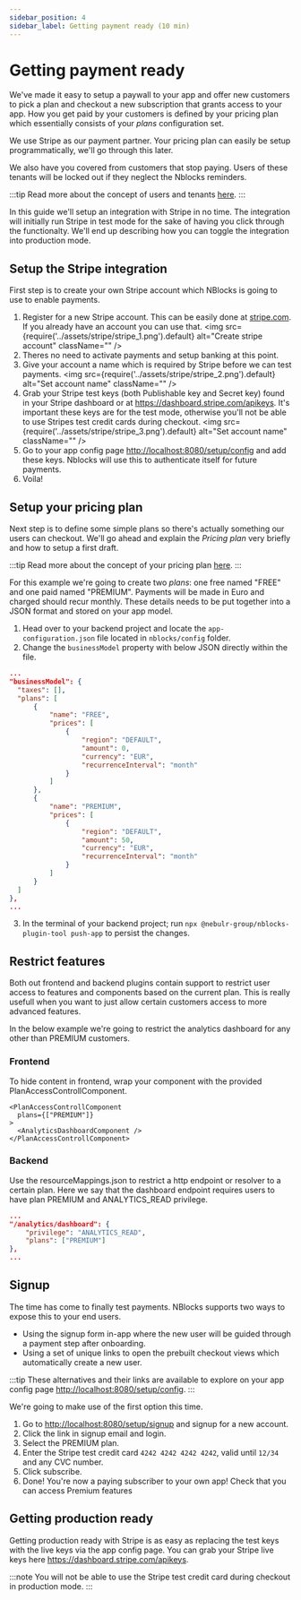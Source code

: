 ```yaml
---
sidebar_position: 4
sidebar_label: Getting payment ready (10 min)
---
```


# Getting payment ready


We've made it easy to setup a paywall to your app and offer new customers to pick a plan and checkout a new subscription that grants access to your app.
How you get paid by your customers is defined by your pricing plan which essentially consists of your *plans* configuration set.

We use Stripe as our payment partner.
Your pricing plan can easily be setup programmatically, we'll go through this later.

We also have you covered from customers that stop paying. Users of these tenants will be locked out if they neglect the Nblocks reminders.

:::tip
Read more about the concept of users and tenants [here](../fundamentals/tenants-users.mdx).
:::

In this guide we'll setup an integration with Stripe in no time. The integration will initially run Stripe in test mode for the sake of having you click through the functionalty.
We'll end up describing how you can toggle the integration into production mode.

## Setup the Stripe integration
First step is to create your own Stripe account which NBlocks is going to use to enable payments.
1. Register for a new Stripe account. This can be easily done at [stripe.com](https://stripe.com). If you already have an account you can use that.
<img
  src={require('../assets/stripe/stripe_1.png').default}
  alt="Create stripe account"
  className=""
/>
1. Theres no need to activate payments and setup banking at this point.
1. Give your account a name which is required by Stripe before we can test payments.
<img
  src={require('../assets/stripe/stripe_2.png').default}
  alt="Set account name"
  className=""
/>
1. Grab your Stripe test keys (both Publishable key and Secret key) found in your Stripe dashboard or at https://dashboard.stripe.com/apikeys. It's important these keys are for the test mode, otherwise you'll not be able to use Stripes test credit cards during checkout.
<img
  src={require('../assets/stripe/stripe_3.png').default}
  alt="Set account name"
  className=""
/>
1. Go to your app config page [http://localhost:8080/setup/config](http://localhost:8080/setup/config) and add these keys. Nblocks will use this to authenticate itself for future payments.
1. Voila!

## Setup your pricing plan
Next step is to define some simple plans so there's actually something our users can checkout. We'll go ahead and explain the *Pricing plan* very briefly and how to setup a first draft. 

:::tip
Read more about the concept of your pricing plan [here](../fundamentals/pricing-plan.mdx).
:::

For this example we're going to create two *plans*: one free named "FREE" and one paid named "PREMIUM".
Payments will be made in Euro and charged should recur monthly. These details needs to be put together into a JSON format and stored on your app model.

1. Head over to your backend project and locate the `app-configuration.json` file located in `nblocks/config` folder.
2. Change the `businessModel` property with below JSON directly within the file.
```json title="nblocks/config/app-configuration.json"
...
"businessModel": {
  "taxes": [],
  "plans": [
      {
          "name": "FREE",
          "prices": [
              {
                  "region": "DEFAULT",
                  "amount": 0,
                  "currency": "EUR",
                  "recurrenceInterval": "month"
              }
          ]
      },
      {
          "name": "PREMIUM",
          "prices": [
              {
                  "region": "DEFAULT",
                  "amount": 50,
                  "currency": "EUR",
                  "recurrenceInterval": "month"
              }
          ]
      }
  ]
},
...
```
3. In the terminal of your backend project; run `npx @nebulr-group/nblocks-plugin-tool push-app` to persist the changes.

## Restrict features
Both out frontend and backend plugins contain support to restrict user access to features and components based on the current plan. 
This is really usefull when you want to just allow certain customers access to more advanced features.

In the below example we're going to restrict the analytics dashboard for any other than PREMIUM customers.
### Frontend

<Tabs>
<TabItem value="react" label="React" default>
To hide content in frontend, wrap your component with the provided PlanAccessControllComponent.

```tsx
<PlanAccessControllComponent
  plans={["PREMIUM"]}
>
  <AnalyticsDashboardComponent />
</PlanAccessControllComponent>
```

</TabItem>
</Tabs>

### Backend

<Tabs>
<TabItem value="nestjs" label="NestJS" default>
Use the resourceMappings.json to restrict a http endpoint or resolver to a certain plan. Here we say that the dashboard endpoint requires users to have plan PREMIUM and ANALYTICS_READ privilege.

```json title="nblocks/config/resourceMappings.json"
...
"/analytics/dashboard": {
    "privilege": "ANALYTICS_READ",
    "plans": ["PREMIUM"]
},
...
```

</TabItem>
</Tabs>

## Signup
The time has come to finally test payments. NBlocks supports two ways to expose this to your end users.
- Using the signup form in-app where the new user will be guided through a payment step after onboarding.
- Using a set of unique links to open the prebuilt checkout views which automatically create a new user.

:::tip
These alternatives and their links are available to explore on your app config page [http://localhost:8080/setup/config](http://localhost:8080/setup/config).
:::

We're going to make use of the first option this time.
1. Go to [http://localhost:8080/setup/signup](http://localhost:8080/setup/signup) and signup for a new account.
1. Click the link in signup email and login.
1. Select the PREMIUM plan.
1. Enter the Stripe test credit card `4242 4242 4242 4242`, valid until `12/34` and any CVC number.
1. Click subscribe.
1. Done! You're now a paying subscriber to your own app! Check that you can access Premium features

## Getting production ready
Getting production ready with Stripe is as easy as replacing the test keys with the live keys via the app config page. You can grab your Stripe live keys here https://dashboard.stripe.com/apikeys.

:::note
You will not be able to use the Stripe test credit card during checkout in production mode.
:::